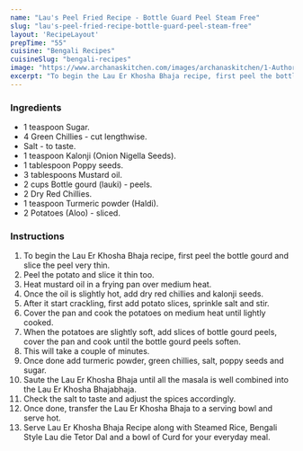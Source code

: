 ---
name: "Lau's Peel Fried Recipe - Bottle Guard Peel Steam Free"
slug: "lau's-peel-fried-recipe-bottle-guard-peel-steam-free"
layout: 'RecipeLayout'
prepTime: "55"
cuisine: "Bengali Recipes"
cuisineSlug: "bengali-recipes"
image: "https://www.archanaskitchen.com/images/archanaskitchen/1-Author/usashis-gmail.com/Lau_er_Khosa_Bhaja_Bottle_gourd_peel_stir_fry.jpg"
excerpt: "To begin the Lau Er Khosha Bhaja recipe, first peel the bottle gourd and slice the peel very thin"
---

### Ingredients

- 1 teaspoon Sugar.
- 4 Green Chillies - cut lengthwise.
- Salt - to taste.
- 1 teaspoon Kalonji (Onion Nigella Seeds).
- 1 tablespoon Poppy seeds.
- 3 tablespoons Mustard oil.
- 2 cups Bottle gourd (lauki) - peels.
- 2 Dry Red Chillies.
- 1 teaspoon Turmeric powder (Haldi).
- 2 Potatoes (Aloo) - sliced.

### Instructions

1. To begin the Lau Er Khosha Bhaja recipe, first peel the bottle gourd and slice the peel very thin.
1. Peel the potato and slice it thin too.
1. Heat mustard oil in a frying pan over medium heat.
1. Once the oil is slightly hot, add dry red chillies and kalonji seeds.
1. After it start crackling, first add potato slices, sprinkle salt and stir.
1. Cover the pan and cook the potatoes on medium heat until lightly cooked.
1. When the potatoes are slightly soft, add slices of bottle gourd peels, cover the pan and cook until the bottle gourd peels soften.
1. This will take a couple of minutes.
1. Once done add turmeric powder, green chillies, salt, poppy seeds and sugar.
1. Saute the Lau Er Khosha Bhaja until all the masala is well combined into the Lau Er Khosha Bhajabhaja.
1. Check the salt to taste and adjust the spices accordingly.
1. Once done, transfer the Lau Er Khosha Bhaja to a serving bowl and serve hot.
1. Serve Lau Er Khosha Bhaja Recipe along with Steamed Rice, Bengali Style Lau die Tetor Dal and a bowl of Curd for your everyday meal.
